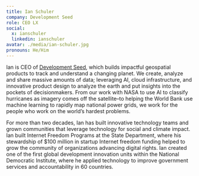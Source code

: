 ```yaml
---
title: Ian Schuler
company: Development Seed
role: CEO LX
social:
  x: ianschuler
  linkedin: ianschuler
avatar: ./media/ian-schuler.jpg
pronouns: He/Him
---
```

Ian is CEO of [Development Seed](https://developmentseed.org/), which builds impactful geospatial products to track and understand a changing planet. We create, analyze and share massive amounts of data; leveraging AI, cloud infrastructure, and innovative product design to analyze the earth and put insights into the pockets of decisionmakers. From our work with NASA to use AI to classify hurricanes as imagery comes off the satellite–to helping the World Bank use machine learning to rapidly map national power grids, we work for the people who work on the world’s hardest problems.

For more than two decades, Ian has built innovative technology teams and grown communities that leverage technology for social and climate impact. Ian built Internet Freedom Programs at the State Department, where his stewardship of $100 million in startup Internet freedom funding helped to grow the community of organizations advancing digital rights. Ian created one of the first global development innovation units within the National Democratic Institute, where he applied technology to improve government services and accountability in 60 countries.